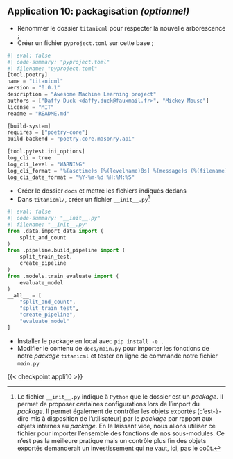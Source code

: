 ::: {.application}

## Application 10: packagisation _(optionnel)_

- Renommer le dossier `titanicml` pour respecter la nouvelle
arborescence ;
- Créer un fichier `pyproject.toml` sur cette base ;

```python
#| eval: false
#| code-summary: "pyproject.toml"
#| filename: "pyproject.toml"
[tool.poetry]
name = "titanicml"
version = "0.0.1"
description = "Awesome Machine Learning project"
authors = ["Daffy Duck <daffy.duck@fauxmail.fr>", "Mickey Mouse"]
license = "MIT"
readme = "README.md"

[build-system]
requires = ["poetry-core"]
build-backend = "poetry.core.masonry.api"

[tool.pytest.ini_options]
log_cli = true
log_cli_level = "WARNING"
log_cli_format = "%(asctime)s [%(levelname)8s] %(message)s (%(filename)s:%(lineno)s)"
log_cli_date_format = "%Y-%m-%d %H:%M:%S"
```

- Créer le dossier `docs` et mettre les fichiers indiqués dedans
- Dans `titanicml/`, créer un fichier `__init__.py`[^init]

```python
#| eval: false
#| code-summary: "__init__.py"
#| filename: "__init__.py"
from .data.import_data import (
    split_and_count
)
from .pipeline.build_pipeline import (
    split_train_test,
    create_pipeline
)
from .models.train_evaluate import (
    evaluate_model
)
__all__ = [
    "split_and_count",
    "split_train_test",
    "create_pipeline",
    "evaluate_model"
]
```

- Installer le package en local avec `pip install -e .`
- Modifier le contenu de `docs/main.py` pour importer les fonctions de notre _package_ `titanicml` et tester en
ligne de commande notre fichier `main.py`
:::

[^init]: Le fichier `__init__.py` indique à `Python` que le dossier
est un _package_. Il permet de proposer certaines configurations
lors de l'import du _package_. Il permet également de contrôler
les objets exportés (c'est-à-dire mis à disposition de l'utilisateur)
par le _package_ par rapport aux objets internes au _package_.
En le laissant vide, nous allons utiliser ce fichier
pour importer l'ensemble des fonctions de nos sous-modules.
Ce n'est pas la meilleure pratique mais un contrôle plus fin des
objets exportés demanderait un investissement qui ne vaut, ici, pas
le coût.


{{< checkpoint appli10 >}}

